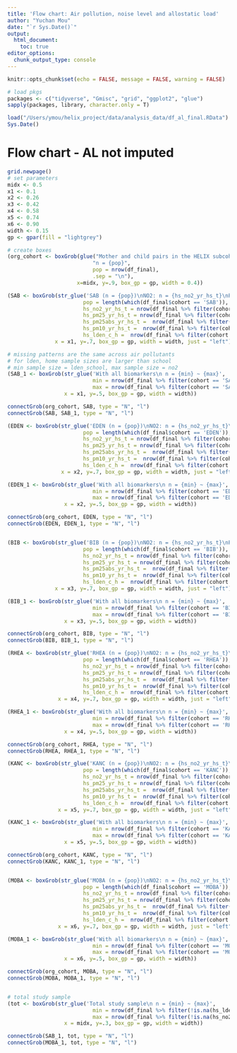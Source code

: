 ```yaml
---
title: 'Flow chart: Air pollution, noise level and allostatic load'
author: "Yuchan Mou"
date: "`r Sys.Date()`"
output: 
  html_document:
    toc: true
editor_options: 
  chunk_output_type: console
---
```


```r
knitr::opts_chunk$set(echo = FALSE, message = FALSE, warning = FALSE)
```

```r
# load pkgs
packages <- c("tidyverse", "Gmisc", "grid", "ggplot2", "glue")
sapply(packages, library, character.only = T)
```

```r
load("/Users/ymou/helix_project/data/analysis_data/df_al_final.RData")
Sys.Date()
```

# Flow chart - AL not imputed
```r
grid.newpage()
# set parameters
midx <- 0.5
x1 <- 0.1
x2 <- 0.26
x3 <- 0.42
x4 <- 0.58
x5 <- 0.74
x6 <- 0.90
width <- 0.15
gp <- gpar(fill = "lightgrey")

# create boxes
(org_cohort <- boxGrob(glue("Mother and child pairs in the HELIX subcohort",
                           "n = {pop}",
                           pop = nrow(df_final),
                           .sep = "\n"),
                      x=midx, y=.9, box_gp = gp, width = 0.4))

(SAB <- boxGrob(str_glue('SAB (n = {pop})\nNO2: n = {hs_no2_yr_hs_t}\nPM2.5: n = {hs_pm25_yr_hs_t}\nPM2.5abs: n= {hs_pm25abs_yr_hs_t}\nPM10: n = {hs_pm10_yr_hs_t}\nLden: n = {hs_lden_c_h}', 
                        pop = length(which(df_final$cohort == 'SAB')),
                        hs_no2_yr_hs_t = nrow(df_final %>% filter(cohort == 'SAB') %>% filter(!is.na(hs_no2_yr_hs_t))),
                        hs_pm25_yr_hs_t = nrow(df_final %>% filter(cohort == 'SAB') %>% filter(!is.na(hs_pm25_yr_hs_t))),
                        hs_pm25abs_yr_hs_t =  nrow(df_final %>% filter(cohort == 'SAB') %>% filter(!is.na(hs_pm25abs_yr_hs_t))),
                        hs_pm10_yr_hs_t =  nrow(df_final %>% filter(cohort == 'SAB') %>% filter(!is.na(hs_pm10_yr_hs_t))),
                        hs_lden_c_h =  nrow(df_final %>% filter(cohort == 'SAB') %>% filter(!is.na(hs_lden_c_h)))),
               x = x1, y=.7, box_gp = gp, width = width, just = "left"))

# missing patterns are the same across air pollutants
# for lden, home sample sizes are larger than school
# min sample size = lden_school, max sample size = no2
(SAB_1 <- boxGrob(str_glue('With all biomarkers\n n = {min} ~ {max}',
                           min = nrow(df_final %>% filter(cohort == 'SAB') %>% filter(!is.na(hs_lden_c_s) & !is.na(AL_2_tot))),
                           max = nrow(df_final %>% filter(cohort == 'SAB') %>% filter(!is.na(hs_no2_yr_hs_t) & !is.na(AL_2_tot)))),
                  x = x1, y=.5, box_gp = gp, width = width))

connectGrob(org_cohort, SAB, type = "N", "l")
connectGrob(SAB, SAB_1, type = "N", "l")

(EDEN <- boxGrob(str_glue('EDEN (n = {pop})\nNO2: n = {hs_no2_yr_hs_t}\nPM2.5: n = {hs_pm25_yr_hs_t}\nPM2.5abs: n= {hs_pm25abs_yr_hs_t}\nPM10: n = {hs_pm10_yr_hs_t}\nLden: n = {hs_lden_c_h}', 
                        pop = length(which(df_final$cohort == 'EDEN')),
                        hs_no2_yr_hs_t = nrow(df_final %>% filter(cohort == 'EDEN') %>% filter(!is.na(hs_no2_yr_hs_t))),
                        hs_pm25_yr_hs_t = nrow(df_final %>% filter(cohort == 'EDEN') %>% filter(!is.na(hs_pm25_yr_hs_t))),
                        hs_pm25abs_yr_hs_t =  nrow(df_final %>% filter(cohort == 'EDEN') %>% filter(!is.na(hs_pm25abs_yr_hs_t))),
                        hs_pm10_yr_hs_t =  nrow(df_final %>% filter(cohort == 'EDEN') %>% filter(!is.na(hs_pm10_yr_hs_t))),
                        hs_lden_c_h =  nrow(df_final %>% filter(cohort == 'EDEN') %>% filter(!is.na(hs_lden_c_h)))),
                 x = x2, y=.7, box_gp = gp, width = width, just = "left"))

(EDEN_1 <- boxGrob(str_glue('With all biomarkers\n n = {min} ~ {max}',
                           min = nrow(df_final %>% filter(cohort == 'EDEN') %>% filter(!is.na(hs_lden_c_s) & !is.na(AL_2_tot))),
                           max = nrow(df_final %>% filter(cohort == 'EDEN') %>% filter(!is.na(hs_no2_yr_hs_t) & !is.na(AL_2_tot)))),
                  x = x2, y=.5, box_gp = gp, width = width))

connectGrob(org_cohort, EDEN, type = "N", "l")
connectGrob(EDEN, EDEN_1, type = "N", "l")


(BIB <- boxGrob(str_glue('BIB (n = {pop})\nNO2: n = {hs_no2_yr_hs_t}\nPM2.5: n = {hs_pm25_yr_hs_t}\nPM2.5abs: n= {hs_pm25abs_yr_hs_t}\nPM10: n = {hs_pm10_yr_hs_t}\nLden: n = {hs_lden_c_h}', 
                        pop = length(which(df_final$cohort == 'BIB')),
                        hs_no2_yr_hs_t = nrow(df_final %>% filter(cohort == 'BIB') %>% filter(!is.na(hs_no2_yr_hs_t))),
                        hs_pm25_yr_hs_t = nrow(df_final %>% filter(cohort == 'BIB') %>% filter(!is.na(hs_pm25_yr_hs_t))),
                        hs_pm25abs_yr_hs_t =  nrow(df_final %>% filter(cohort == 'BIB') %>% filter(!is.na(hs_pm25abs_yr_hs_t))),
                        hs_pm10_yr_hs_t =  nrow(df_final %>% filter(cohort == 'BIB') %>% filter(!is.na(hs_pm10_yr_hs_t))),
                        hs_lden_c_h =  nrow(df_final %>% filter(cohort == 'BIB') %>% filter(!is.na(hs_lden_c_h)))),
               x = x3, y=.7, box_gp = gp, width = width, just = "left"))

(BIB_1 <- boxGrob(str_glue('With all biomarkers\n n = {min} ~ {max}',
                           min = nrow(df_final %>% filter(cohort == 'BIB') %>% filter(!is.na(hs_lden_c_s) & !is.na(AL_2_tot))),
                           max = nrow(df_final %>% filter(cohort == 'BIB') %>% filter(!is.na(hs_no2_yr_hs_t) & !is.na(AL_2_tot)))),
                  x = x3, y=.5, box_gp = gp, width = width))

connectGrob(org_cohort, BIB, type = "N", "l")
connectGrob(BIB, BIB_1, type = "N", "l")

(RHEA <- boxGrob(str_glue('RHEA (n = {pop})\nNO2: n = {hs_no2_yr_hs_t}\nPM2.5: n = {hs_pm25_yr_hs_t}\nPM2.5abs: n= {hs_pm25abs_yr_hs_t}\nPM10: n = {hs_pm10_yr_hs_t}\nLden: n = {hs_lden_c_h}', 
                        pop = length(which(df_final$cohort == 'RHEA')),
                        hs_no2_yr_hs_t = nrow(df_final %>% filter(cohort == 'RHEA') %>% filter(!is.na(hs_no2_yr_hs_t))),
                        hs_pm25_yr_hs_t = nrow(df_final %>% filter(cohort == 'RHEA') %>% filter(!is.na(hs_pm25_yr_hs_t))),
                        hs_pm25abs_yr_hs_t =  nrow(df_final %>% filter(cohort == 'RHEA') %>% filter(!is.na(hs_pm25abs_yr_hs_t))),
                        hs_pm10_yr_hs_t =  nrow(df_final %>% filter(cohort == 'RHEA') %>% filter(!is.na(hs_pm10_yr_hs_t))),
                        hs_lden_c_h =  nrow(df_final %>% filter(cohort == 'RHEA') %>% filter(!is.na(hs_lden_c_h)))),
                x = x4, y=.7, box_gp = gp, width = width, just = "left"))

(RHEA_1 <- boxGrob(str_glue('With all biomarkers\n n = {min} ~ {max}',
                           min = nrow(df_final %>% filter(cohort == 'RHEA') %>% filter(!is.na(hs_lden_c_s) & !is.na(AL_2_tot))),
                           max = nrow(df_final %>% filter(cohort == 'RHEA') %>% filter(!is.na(hs_no2_yr_hs_t) & !is.na(AL_2_tot)))),
                  x = x4, y=.5, box_gp = gp, width = width))

connectGrob(org_cohort, RHEA, type = "N", "l")
connectGrob(RHEA, RHEA_1, type = "N", "l")

(KANC <- boxGrob(str_glue('KANC (n = {pop})\nNO2: n = {hs_no2_yr_hs_t}\nPM2.5: n = {hs_pm25_yr_hs_t}\nPM2.5abs: n= {hs_pm25abs_yr_hs_t}\nPM10: n = {hs_pm10_yr_hs_t}\nLden: n = {hs_lden_c_h}', 
                        pop = length(which(df_final$cohort == 'KANC')),
                        hs_no2_yr_hs_t = nrow(df_final %>% filter(cohort == 'KANC') %>% filter(!is.na(hs_no2_yr_hs_t))),
                        hs_pm25_yr_hs_t = nrow(df_final %>% filter(cohort == 'KANC') %>% filter(!is.na(hs_pm25_yr_hs_t))),
                        hs_pm25abs_yr_hs_t =  nrow(df_final %>% filter(cohort == 'KANC') %>% filter(!is.na(hs_pm25abs_yr_hs_t))),
                        hs_pm10_yr_hs_t =  nrow(df_final %>% filter(cohort == 'KANC') %>% filter(!is.na(hs_pm10_yr_hs_t))),
                        hs_lden_c_h =  nrow(df_final %>% filter(cohort == 'KANC') %>% filter(!is.na(hs_lden_c_h)))),
                x = x5, y=.7, box_gp = gp, width = width, just = "left"))

(KANC_1 <- boxGrob(str_glue('With all biomarkers\n n = {min} ~ {max}',
                           min = nrow(df_final %>% filter(cohort == 'KANC') %>% filter(!is.na(hs_lden_c_s) & !is.na(AL_2_tot))),
                           max = nrow(df_final %>% filter(cohort == 'KANC') %>% filter(!is.na(hs_no2_yr_hs_t) & !is.na(AL_2_tot)))),
                  x = x5, y=.5, box_gp = gp, width = width))

connectGrob(org_cohort, KANC, type = "N", "l")
connectGrob(KANC, KANC_1, type = "N", "l")


(MOBA <- boxGrob(str_glue('MOBA (n = {pop})\nNO2: n = {hs_no2_yr_hs_t}\nPM2.5: n = {hs_pm25_yr_hs_t}\nPM2.5abs: n= {hs_pm25abs_yr_hs_t}\nPM10: n = {hs_pm10_yr_hs_t}\nLden: n = {hs_lden_c_h}', 
                        pop = length(which(df_final$cohort == 'MOBA')),
                        hs_no2_yr_hs_t = nrow(df_final %>% filter(cohort == 'MOBA') %>% filter(!is.na(hs_no2_yr_hs_t))),
                        hs_pm25_yr_hs_t = nrow(df_final %>% filter(cohort == 'MOBA') %>% filter(!is.na(hs_pm25_yr_hs_t))),
                        hs_pm25abs_yr_hs_t =  nrow(df_final %>% filter(cohort == 'MOBA') %>% filter(!is.na(hs_pm25abs_yr_hs_t))),
                        hs_pm10_yr_hs_t =  nrow(df_final %>% filter(cohort == 'MOBA') %>% filter(!is.na(hs_pm10_yr_hs_t))),
                        hs_lden_c_h =  nrow(df_final %>% filter(cohort == 'MOBA') %>% filter(!is.na(hs_lden_c_h)))),
                x = x6, y=.7, box_gp = gp, width = width, just = "left"))

(MOBA_1 <- boxGrob(str_glue('With all biomarkers\n n = {min} ~ {max}',
                           min = nrow(df_final %>% filter(cohort == 'MOBA') %>% filter(!is.na(hs_lden_c_s) & !is.na(AL_2_tot))),
                           max = nrow(df_final %>% filter(cohort == 'MOBA') %>% filter(!is.na(hs_no2_yr_hs_t) & !is.na(AL_2_tot)))),
                  x = x6, y=.5, box_gp = gp, width = width))

connectGrob(org_cohort, MOBA, type = "N", "l")
connectGrob(MOBA, MOBA_1, type = "N", "l")


# total study sample
(tot <- boxGrob(str_glue('Total study sample\n n = {min} ~ {max}',
                           min = nrow(df_final %>% filter(!is.na(hs_lden_c_s) & !is.na(AL_2_tot))),
                           max = nrow(df_final %>% filter(!is.na(hs_no2_yr_hs_t) & !is.na(AL_2_tot)))),
                  x = midx, y=.3, box_gp = gp, width = width))

connectGrob(SAB_1, tot, type = "N", "l")
connectGrob(MOBA_1, tot, type = "N", "l")
```

